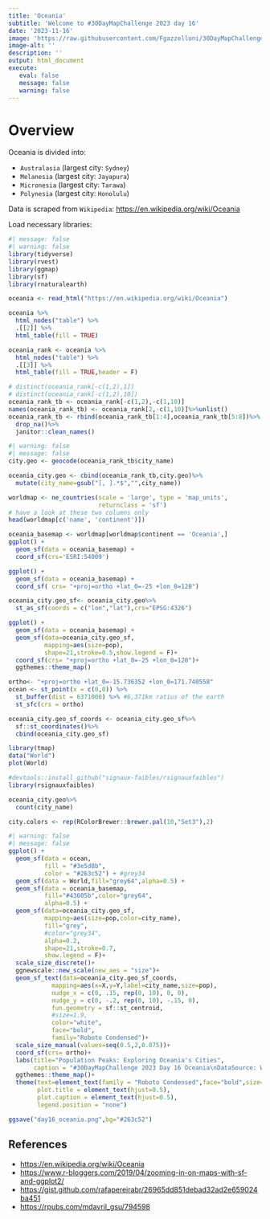 ```yaml
---
title: 'Oceania'
subtitle: 'Welcome to #30DayMapChallenge 2023 day 16'
date: '2023-11-16'
image: 'https://raw.githubusercontent.com/Fgazzelloni/30DayMapChallenge/master/2023/day16_oceania/day16_oceania.png'
image-alt: ''
description: ''
output: html_document
execute: 
   eval: false
   message: false
   warning: false
---
```



# Overview

Oceania is divided into:

- `Australasia` (largest city: `Sydney`)
- `Melanesia` (largest city: `Jayapura`)
- `Micronesia` (largest city: `Tarawa`)
- `Polynesia` (largest city: `Honolulu`)


Data is scraped from `Wikipedia`: <https://en.wikipedia.org/wiki/Oceania>


Load necessary libraries:
```r
#| message: false
#| warning: false
library(tidyverse)
library(rvest)
library(ggmap)
library(sf)
library(rnaturalearth)
```


```r
oceania <- read_html("https://en.wikipedia.org/wiki/Oceania")

oceania %>%
  html_nodes("table") %>%
  .[[2]] %>%
  html_table(fill = TRUE)
```

```r
oceania_rank <- oceania %>%
  html_nodes("table") %>%
  .[[3]] %>%
  html_table(fill = TRUE,header = F)

# distinct(oceania_rank[-c(1,2),1])
# distinct(oceania_rank[-c(1,2),10])
oceania_rank_tb <- oceania_rank[-c(1,2),-c(1,10)]
names(oceania_rank_tb) <- oceania_rank[2,-c(1,10)]%>%unlist()
oceania_rank_tb <- rbind(oceania_rank_tb[1:4],oceania_rank_tb[5:8])%>%
  drop_na()%>%
  janitor::clean_names()
```

```r
#| warning: false
#| message: false
city.geo <- geocode(oceania_rank_tb$city_name)

oceania_city.geo <- cbind(oceania_rank_tb,city.geo)%>%
  mutate(city_name=gsub("[, ].*$","",city_name))
```


```r
worldmap <- ne_countries(scale = 'large', type = 'map_units',
                         returnclass = 'sf')
# have a look at these two columns only
head(worldmap[c('name', 'continent')])
```

```r
oceania_basemap <- worldmap[worldmap$continent == 'Oceania',]
ggplot() + 
  geom_sf(data = oceania_basemap) + 
  coord_sf(crs='ESRI:54009')
```

```r
ggplot() + 
  geom_sf(data = oceania_basemap) + 
  coord_sf( crs= "+proj=ortho +lat_0=-25 +lon_0=120")
```


```r
oceania_city.geo_sf<- oceania_city.geo%>%
  st_as_sf(coords = c("lon","lat"),crs="EPSG:4326")
```




```r
ggplot() + 
  geom_sf(data = oceania_basemap) + 
  geom_sf(data=oceania_city.geo_sf,
          mapping=aes(size=pop),
          shape=21,stroke=0.5,show.legend = F)+
  coord_sf(crs= "+proj=ortho +lat_0=-25 +lon_0=120")+
  ggthemes::theme_map()
```

```r
ortho<- "+proj=ortho +lat_0=-15.736352 +lon_0=171.740558"
ocean <- st_point(x = c(0,0)) %>%
  st_buffer(dist = 6371000) %>% #6,371km ratius of the earth
  st_sfc(crs = ortho)
```

```r
oceania_city.geo_sf_coords <- oceania_city.geo_sf%>%
  sf::st_coordinates()%>%
  cbind(oceania_city.geo_sf)
```


```r
library(tmap)
data("World")
plot(World)
```
```r
#devtools::install_github("signaux-faibles/rsignauxfaibles")
library(rsignauxfaibles)
```

```r
oceania_city.geo%>%
  count(city_name)
```


```r
city.colors <- rep(RColorBrewer::brewer.pal(10,"Set3"),2)
```

```r
#| warning: false
#| message: false
ggplot() + 
  geom_sf(data = ocean, 
          fill = "#3e5d8b", 
          color = "#263c52") + #grey34
  geom_sf(data = World,fill="grey64",alpha=0.5) + 
  geom_sf(data = oceania_basemap,
          fill="#43605b",color="grey64",
          alpha=0.5) + 
  geom_sf(data=oceania_city.geo_sf,
          mapping=aes(size=pop,color=city_name),
          fill="grey",
          #color="grey34",
          alpha=0.2,
          shape=21,stroke=0.7,
          show.legend = F)+
  scale_size_discrete()+
  ggnewscale::new_scale(new_aes = "size")+
  geom_sf_text(data=oceania_city.geo_sf_coords,
            mapping=aes(x=X,y=Y,label=city_name,size=pop), 
            nudge_x = c(0, .15, rep(0, 10), 0, 0),
            nudge_y = c(0, -.2, rep(0, 10), -.15, 0),
            fun.geometry = sf::st_centroid,
            #size=1.9,
            color="white",
            face="bold",
            family="Roboto Condensed")+
  scale_size_manual(values=seq(0.5,2,0.075))+
  coord_sf(crs= ortho)+
  labs(title="Population Peaks: Exploring Oceania's Cities",
       caption = "#30DayMapChallenge 2023 Day 16 Oceania\nDataSource: Wikipedia | Map: @fgazzelloni")+
  ggthemes::theme_map()+
  theme(text=element_text(family = "Roboto Condensed",face="bold",size=14,color="white"),
        plot.title = element_text(hjust=0.5),
        plot.caption = element_text(hjust=0.5),
        legend.position = "none")
```


```r
ggsave("day16_oceania.png",bg="#263c52")
```


## References

- <https://en.wikipedia.org/wiki/Oceania>
- <https://www.r-bloggers.com/2019/04/zooming-in-on-maps-with-sf-and-ggplot2/>
- <https://gist.github.com/rafapereirabr/26965dd851debad32ad2e659024ba451>
- <https://rpubs.com/mdavril_gsu/794598>

